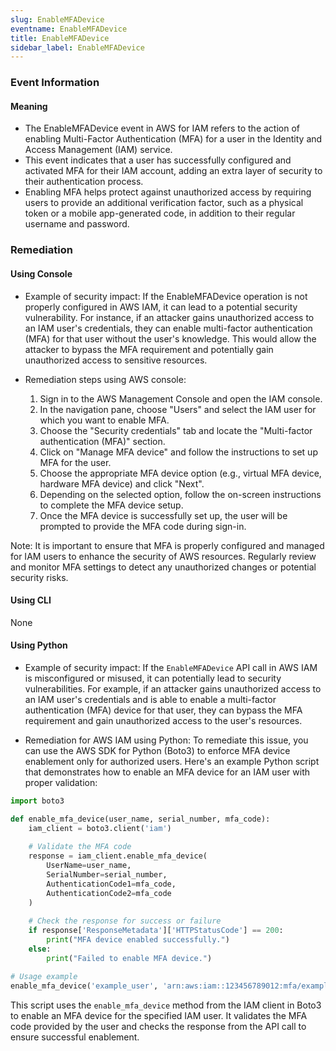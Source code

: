```yaml
--- 
slug: EnableMFADevice
eventname: EnableMFADevice
title: EnableMFADevice
sidebar_label: EnableMFADevice
---
```

                       
### Event Information

#### Meaning

- The EnableMFADevice event in AWS for IAM refers to the action of enabling Multi-Factor Authentication (MFA) for a user in the Identity and Access Management (IAM) service.
- This event indicates that a user has successfully configured and activated MFA for their IAM account, adding an extra layer of security to their authentication process.
- Enabling MFA helps protect against unauthorized access by requiring users to provide an additional verification factor, such as a physical token or a mobile app-generated code, in addition to their regular username and password.

### Remediation

#### Using Console

- Example of security impact: If the EnableMFADevice operation is not properly configured in AWS IAM, it can lead to a potential security vulnerability. For instance, if an attacker gains unauthorized access to an IAM user's credentials, they can enable multi-factor authentication (MFA) for that user without the user's knowledge. This would allow the attacker to bypass the MFA requirement and potentially gain unauthorized access to sensitive resources.

- Remediation steps using AWS console:
  1. Sign in to the AWS Management Console and open the IAM console.
  2. In the navigation pane, choose "Users" and select the IAM user for which you want to enable MFA.
  3. Choose the "Security credentials" tab and locate the "Multi-factor authentication (MFA)" section.
  4. Click on "Manage MFA device" and follow the instructions to set up MFA for the user.
  5. Choose the appropriate MFA device option (e.g., virtual MFA device, hardware MFA device) and click "Next".
  6. Depending on the selected option, follow the on-screen instructions to complete the MFA device setup.
  7. Once the MFA device is successfully set up, the user will be prompted to provide the MFA code during sign-in.

Note: It is important to ensure that MFA is properly configured and managed for IAM users to enhance the security of AWS resources. Regularly review and monitor MFA settings to detect any unauthorized changes or potential security risks.

#### Using CLI

None

#### Using Python

- Example of security impact: If the `EnableMFADevice` API call in AWS IAM is misconfigured or misused, it can potentially lead to security vulnerabilities. For example, if an attacker gains unauthorized access to an IAM user's credentials and is able to enable a multi-factor authentication (MFA) device for that user, they can bypass the MFA requirement and gain unauthorized access to the user's resources.

- Remediation for AWS IAM using Python: To remediate this issue, you can use the AWS SDK for Python (Boto3) to enforce MFA device enablement only for authorized users. Here's an example Python script that demonstrates how to enable an MFA device for an IAM user with proper validation:

```python
import boto3

def enable_mfa_device(user_name, serial_number, mfa_code):
    iam_client = boto3.client('iam')
    
    # Validate the MFA code
    response = iam_client.enable_mfa_device(
        UserName=user_name,
        SerialNumber=serial_number,
        AuthenticationCode1=mfa_code,
        AuthenticationCode2=mfa_code
    )
    
    # Check the response for success or failure
    if response['ResponseMetadata']['HTTPStatusCode'] == 200:
        print("MFA device enabled successfully.")
    else:
        print("Failed to enable MFA device.")

# Usage example
enable_mfa_device('example_user', 'arn:aws:iam::123456789012:mfa/example_user', '123456')
```

This script uses the `enable_mfa_device` method from the IAM client in Boto3 to enable an MFA device for the specified IAM user. It validates the MFA code provided by the user and checks the response from the API call to ensure successful enablement.


 